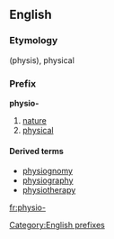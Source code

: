 {{also|physio}}
==English==

===Etymology===
{{etyl|el}} (physis), physical

===Prefix===
'''physio-'''

# [[nature]]
# [[physical]]

====Derived terms====
* [[physiognomy]]
* [[physiography]]
* [[physiotherapy]]

[[Category:English prefixes]]

[[fr:physio-]]